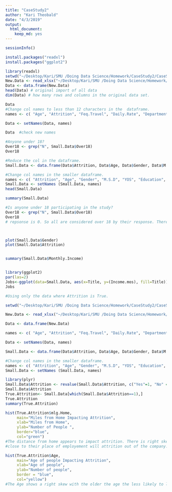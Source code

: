 ```yaml
---
title: "CaseStudy2"
author: "Kari Theobald"
date: "4/3/2019"
output:
  html_document:
    keep_md: yes
---
```

```r
sessionInfo()
```

```r
install.packages("readxl")
install.packages("ggplot2")

library(readxl)
setwd("~/Desktop/Kari/SMU /Doing Data Science/Homework/CaseStudy2/CaseStudy2")
New.Data <- read_xlsx("~/Desktop/Kari/SMU /Doing Data Science/Homework/CaseStudy2/CaseStudy2/CaseStudy2-data.xlsx")
Data <- data.frame(New.Data)
head(Data) # original import of all data 
dim(Data) # how many rows and columns in the original data set. 

Data
#Change col names to less than 12 characters in the  dataframe. 
names <- c( "Age", "Attrition", "Feq.Travel", "Daily.Rate", "Department", "mlg.Home", "Education", "Ed.Field", "Emp.Count", "Emp.Number", "Env.Sat", "Gender", "HourlyRate", "Job.Invol", "Job.Level", "Title", "Satisfied", "M.S.D", "Income.mos","Rate.mos", "Jobs.Worked", "Over18", "OT", "Percent.Inc" , "Performance", "Sat.Relation", "Hours", "Stock", "Yrs.Wrkd", "Training", "Work.Life", "YOS", "YCRole","YbtwnPromo", "YwMgmt")

Data <- setNames(Data, names)

Data  #check new names

#Anyone under 18?
Over18 <- grep("N", Small.Data$Over18)
Over18

#Reduce the col in the dataframe.
Small.Data <- data.frame(Data$Attrition, Data$Age, Data$Gender, Data$M.S.D, Data$YOS,   Data$Ed.Field, Data$Title, Data$Rate.mos, Data$mlg.Home)      

#Change col names in the smaller dataframe. 
names <- c( "Attrition", "Age", "Gender", "M.S.D", "YOS", "Education", "Title", "Income.mos", "mlg.Home")
Small.Data <- setNames (Small.Data, names)
head(Small.Data)

summary(Small.Data)

#Is anyone under 18 participating in the study?
Over18 <- grep("N", Small.Data$Over18)
Over18
# repsonse is 0. So all are considered over 18 by their response. There are 8 people who state they are 18 but we understand this response to be 18, plus a few days or months. Therefore we are leaving them in the study. 



plot(Small.Data$Gender)
plot(Small.Data$Attrition)


summary(Small.Data$Monthly.Income)


library(ggplot2)
par(las=2)
Jobs<-ggplot(data=Small.Data, aes(x=Title, y=(Income.mos), fill=Title))  + geom_bar(stat="identity") + xlab("Titles") +  ylab("Monthly Income") + ggtitle("Jobs that Pay") + theme(plot.title = element_text(hjust = 0.5))+ coord_flip()
Jobs
```

```r
#Using only the data where Attrition is True. 

setwd("~/Desktop/Kari/SMU /Doing Data Science/Homework/CaseStudy2/CaseStudy2")

New.Data <- read_xlsx("~/Desktop/Kari/SMU /Doing Data Science/Homework/CaseStudy2/CaseStudy2/CaseStudy2-data.xlsx")

Data <- data.frame(New.Data)

names <- c( "Age", "Attrition", "Feq.Travel", "Daily.Rate", "Department", "mlg.Home", "Education", "Ed.Field", "Emp.Count", "Emp.Number", "Env.Sat", "Gender", "HourlyRate", "Job.Invol", "Job.Level", "Title", "Satisfied", "M.S.D", "Income.mos","Rate.mos", "Jobs.Worked", "Over18", "OT", "Percent.Inc" , "Performance", "Sat.Relation", "Hours", "Stock", "Yrs.Wrkd", "Training", "Work.Life", "YOS", "YCRole","YbtwnPromo", "YwMgmt")

Data <- setNames(Data, names)

Small.Data <- data.frame(Data$Attrition, Data$Age, Data$Gender, Data$M.S.D, Data$YOS,   Data$Ed.Field, Data$Title, Data$Rate.mos, Data$mlg.Home)      

#Change col names in the smaller dataframe. 
names <- c( "Attrition", "Age", "Gender", "M.S.D", "YOS", "Education", "Title", "Income.mos", "mlg.Home")
Small.Data <- setNames (Small.Data, names)

library(plyr)
Small.Data$Attrition <- revalue(Small.Data$Attrition, c("Yes"=1, "No" = 0))
Small.Data$Attrition
True.Attrition<- Small.Data[which(Small.Data$Attrition==1),]
True.Attrition
summary(True.Attrition)

hist(True.Attrition$mlg.Home, 
     main="Miles from Home Impacting Attrition", 
     xlab="Miles from Home",
     ylab="Number of People ", 
     border="blue", 
     col="green")
#The distance from home appears to impact attrition. There is right skew to the data. Indicating those living
#close to their place of employement will attrition out of the company.

hist(True.Attrition$Age,
     main="Age of people Impacting Attrition", 
     xlab="Age of people",
     ylab="Number of people",
     border = "blue",
     col="yellow")
#The Age shows a right skew with the older the age the less likely to leave a company.


```
